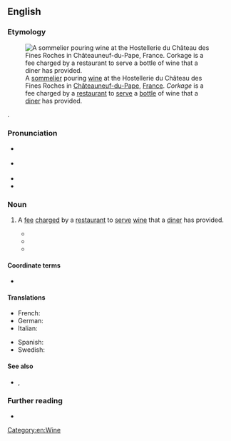 ==English==
{{was wotd|2018|October|22}}

===Etymology===
[[File:Sommelier de l'Hostellerie du Château des Fines Roches.jpg|thumb|upright|A [[sommelier]] pouring [[wine]] at the Hostellerie du Château des Fines Roches in [[Châteauneuf-du-Pape]], [[France]]. ''Corkage'' is a fee charged by a [[restaurant]] to [[serve#Verb|serve]] a [[bottle#Noun|bottle]] of wine that a [[diner]] has provided.]]

{{suffix|en|cork|age}}.

===Pronunciation===
* {{a|RP}} {{IPA|/ˈkɔːkɪdʒ/|lang=en}}
* {{a|GA}} {{IPA|/ˈkɔɹkɪdʒ/|lang=en}}
* {{audio|en-au-corkage.ogg|Audio (AU)|lang=en}}
* {{hyphenation|cork|age|lang=en}}

===Noun===
{{en-noun|~}}

# A [[fee]] [[charge#Verb|charged]] by a [[restaurant]] to [[serve#Verb|serve]] [[wine]] that a [[diner]] has provided.
#: {{synonyms|en|corking fee|opening fee}}
#* {{quote-book|author=[Christian Isobel Johnstone]|authorlink=Christian Isobel Johnstone|chapter=The Exile|title=Elizabeth de Bruce. [...] In Three Volumes|location=Edinburgh|publisher=[[w:Blackwood (publishing house)|William Blackwood]]; London: [[w:Thomas Cadell (publisher)|T[homas] Cadell]]|year=1827|volume=I|page=224|pageurl=https://books.google.com/books?id=xuNniu3XX7YC&pg=PA224|oclc=13299224|passage=While the Black-nebs wanted only the tea and sugar cheap, and a drap brandy at a reasonable rate, I was hand in glove wi' them; and ga'e them ben the house to meet in, free o' a charge—save the natural '''corkage'''.|lang=en}}
#* {{quote-journal|lang=en|title=Taking the Vail|magazine=Tinsleys’ Magazine. An Illustrated Monthly|location=London|publisher=[[w:William Tinsley (publisher)|Tinsley Brothers]],{{nb...|8 Catherine Street, Strand, W.C.}}|month=April|year=1873|volume=XII|page=359|pageurl=https://books.google.com/books?id=YWwEAAAAQAAJ&pg=PA359|oclc=793924893|passage=‘'''Corkage'''’ is the peculiar vail of the superior of the establishment. You must, if you are the stranger within his gates, imbibe his very bad 18''s.'' sherry at a charge of 36''s.'', or his fifth-rate bottled beer, or pay the ‘'''corkage'''’ fee of 1''s.'' 6''d.'' per dozen on everything of your own ordering from which a cork has to be extracted, and probably also forfeit the bottles, charged, in the case of beer, at 2''s.'' per dozen.}}
#* {{quote-journal|lang=en|magazine={{w|Wine Spectator}}|location=San Diego, Calif.|publisher={{w|The Wine Group}}|year=1996|volume=21|page=92|column=1|issn=0193-497X|oclc=957059443|passage=Five of their favorite destinations are included below and, although their wines lists are pedestrian, modest '''corkages''' are the rule.}}

====Coordinate terms====
* {{l|en|cakeage}}

====Translations====
{{trans-top|fee charged by restaurant to serve wine that a diner has provided}}
* French: {{t+|fr|droit de bouchon|m}}
* German: {{t+|de|Korkengeld|n}}
* Italian: {{t|it|diritto di tappo|m}}
{{trans-mid}}
* Spanish: {{t+|es|descorche|m}}
* Swedish: {{t|sv|korkavgift|c}}
{{trans-bottom}}

====See also====
* {{l|en|BYO}}, {{l|en|BYOB}}

===Further reading===
* {{pedia|BYOB}}

[[Category:en:Wine]]